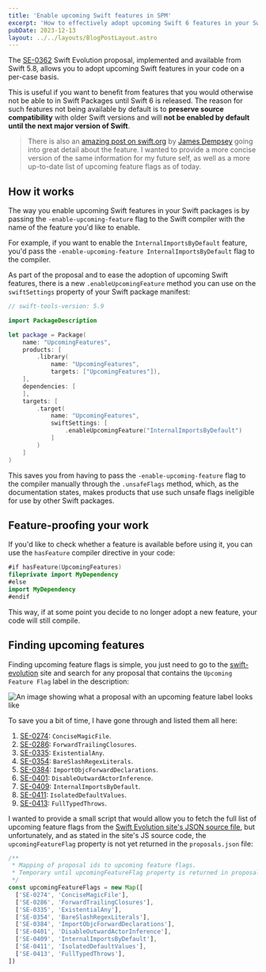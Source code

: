 ```yaml
---
title: 'Enable upcoming Swift features in SPM'
excerpt: 'How to effectively adopt upcoming Swift 6 features in your Swift packages today.'
pubDate: 2023-12-13
layout: ../../layouts/BlogPostLayout.astro
---
```


The [SE-0362](https://github.com/apple/swift-evolution/blob/main/proposals/0362-piecemeal-future-features.md) Swift Evolution proposal, implemented and available from Swift 5.8, allows you to adopt upcoming Swift features in your code on a per-case basis.

This is useful if you want to benefit from features that you would otherwise not be able to in Swift Packages until Swift 6 is released. The reason for such features not being available by default is to **preserve source compatibility** with older Swift versions and will **not be enabled by default until the next major version of Swift**.

> There is also an [amazing post on swift.org](https://www.swift.org/blog/using-upcoming-feature-flags/) by [James Dempsey](https://twitter.com/jamesdempsey) going into great detail about the feature. I wanted to provide a more concise version of the same information for my future self, as well as a more up-to-date list of upcoming feature flags as of today.

## How it works

The way you enable upcoming Swift features in your Swift packages is by passing the `-enable-upcoming-feature` flag to the Swift compiler with the name of the feature you'd like to enable.

For example, if you want to enable the `InternalImportsByDefault` feature, you'd pass the `-enable-upcoming-feature InternalImportsByDefault` flag to the compiler.

As part of the proposal and to ease the adoption of upcoming Swift features, there is a new `.enableUpcomingFeature` method you can use on the `swiftSettings` property of your Swift package manifest:

```swift:Package.swift
// swift-tools-version: 5.9

import PackageDescription

let package = Package(
    name: "UpcomingFeatures",
    products: [
        .library(
            name: "UpcomingFeatures",
            targets: ["UpcomingFeatures"]),
    ],
    dependencies: [
    ],
    targets: [
        .target(
            name: "UpcomingFeatures",
            swiftSettings: [
                .enableUpcomingFeature("InternalImportsByDefault")
            ]
        )
    ]
)
```

This saves you from having to pass the `-enable-upcoming-feature` flag to the compiler manually through the `.unsafeFlags` method, which, as the documentation states, makes products that use such unsafe flags ineligible for use by other Swift packages.

## Feature-proofing your work

If you'd like to check whether a feature is available before using it, you can use the `hasFeature` compiler directive in your code:

```swift:Regex.swift
#if hasFeature(UpcomingFeatures)
fileprivate import MyDependency
#else
import MyDependency
#endif
```

This way, if at some point you decide to no longer adopt a new feature, your code will still compile.

## Finding upcoming features

Finding upcoming feature flags is simple, you just need to go to the [swift-evolution](https://www.swift.org/swift-evolution/) site and search for any proposal that contains the `Upcoming Feature Flag` label in the description:

![An image showing what a proposal with an upcoming feature label looks like](/assets/posts/enable-upcoming-swift-features-in-spm/upcoming.webp)

To save you a bit of time, I have gone through and listed them all here:

1. [SE-0274](https://github.com/apple/swift-evolution/blob/main/proposals/0274-magic-file.md): `ConciseMagicFile`.
2. [SE-0286](https://github.com/apple/swift-evolution/blob/main/proposals/0286-forward-scan-trailing-closures.md): `ForwardTrailingClosures`.
3. [SE-0335](https://github.com/apple/swift-evolution/blob/main/proposals/0335-existential-any.md): `ExistentialAny`.
4. [SE-0354](https://github.com/apple/swift-evolution/blob/main/proposals/0354-regex-literals.md): `BareSlashRegexLiterals`.
5. [SE-0384](https://github.com/apple/swift-evolution/blob/main/proposals/0384-importing-forward-declared-objc-interfaces-and-protocols.md): `ImportObjcForwardDeclarations`.
6. [SE-0401](https://github.com/apple/swift-evolution/blob/main/proposals/0401-remove-property-wrapper-isolation.md): `DisableOutwardActorInference`.
7. [SE-0409](https://github.com/apple/swift-evolution/blob/main/proposals/0409-access-level-on-imports.md): `InternalImportsByDefault`.
8. [SE-0411](https://github.com/apple/swift-evolution/blob/main/proposals/0411-isolated-default-values.md): `IsolatedDefaultValues`.
9. [SE-0413](https://github.com/apple/swift-evolution/blob/main/proposals/0413-typed-throws.md): `FullTypedThrows`.

I wanted to provide a small script that would allow you to fetch the full list of upcoming feature flags from the [Swift Evolution site's JSON source file](https://download.swift.org/swift-evolution/proposals.json), but unfortunately, and as stated in the site's JS source code, the `upcomingFeatureFlag` property is not yet returned in the `proposals.json` file:

```javascript:swift-evolution.js
/**
 * Mapping of proposal ids to upcoming feature flags.
 * Temporary until upcomingFeatureFlag property is returned in proposals.json.
 */
const upcomingFeatureFlags = new Map([
  ['SE-0274', 'ConciseMagicFile'],
  ['SE-0286', 'ForwardTrailingClosures'],
  ['SE-0335', 'ExistentialAny'],
  ['SE-0354', 'BareSlashRegexLiterals'],
  ['SE-0384', 'ImportObjcForwardDeclarations'],
  ['SE-0401', 'DisableOutwardActorInference'],
  ['SE-0409', 'InternalImportsByDefault'],
  ['SE-0411', 'IsolatedDefaultValues'],
  ['SE-0413', 'FullTypedThrows'],
])
```
